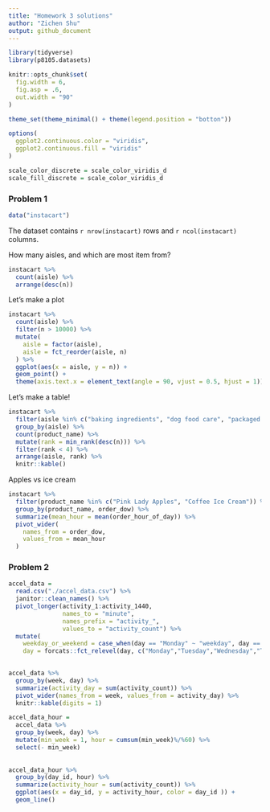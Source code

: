 ```yaml
---
title: "Homework 3 solutions"
author: "Zichen Shu"
output: github_document
---
```


```r
library(tidyverse)
library(p8105.datasets)

knitr::opts_chunk$set(
  fig.width = 6,
  fig.asp = .6,
  out.width = "90"
)

theme_set(theme_minimal() + theme(legend.position = "botton"))

options(
  ggplot2.continuous.color = "viridis",
  ggplot2.continuous.fill = "viridis"
)

scale_color_discrete = scale_color_viridis_d
scale_fill_discrete = scale_color_viridis_d
```

### Problem 1

```r
data("instacart")

```

The dataset contains `r nrow(instacart)` rows and `r ncol(instacart)` columns.

How many aisles, and which are most item from?

```r
instacart %>% 
  count(aisle) %>% 
  arrange(desc(n))
```

Let's make a plot

```r
instacart %>% 
  count(aisle) %>% 
  filter(n > 10000) %>% 
  mutate(
    aisle = factor(aisle),
    aisle = fct_reorder(aisle, n)
  ) %>% 
  ggplot(aes(x = aisle, y = n)) +
  geom_point() +
  theme(axis.text.x = element_text(angle = 90, vjust = 0.5, hjust = 1))
```

Let's make a table!

```r
instacart %>% 
  filter(aisle %in% c("baking ingredients", "dog food care", "packaged vegetables fruits")) %>% 
  group_by(aisle) %>% 
  count(product_name) %>% 
  mutate(rank = min_rank(desc(n))) %>% 
  filter(rank < 4) %>% 
  arrange(aisle, rank) %>% 
  knitr::kable()
```

Apples vs ice cream

```r
instacart %>% 
  filter(product_name %in% c("Pink Lady Apples", "Coffee Ice Cream")) %>% 
  group_by(product_name, order_dow) %>% 
  summarize(mean_hour = mean(order_hour_of_day)) %>% 
  pivot_wider(
    names_from = order_dow,
    values_from = mean_hour
  )
```


### Problem 2

```r
accel_data = 
  read.csv("./accel_data.csv") %>% 
  janitor::clean_names() %>% 
  pivot_longer(activity_1:activity_1440, 
               names_to = "minute", 
               names_prefix = "activity_", 
               values_to = "activity_count") %>%
  mutate(
    weekday_or_weekend = case_when(day == "Monday" ~ "weekday", day == "Tuesday" ~ "weekday", day == "Wednesday" ~ "weekday", day == "Thursday" ~ "weekday", day == "Friday" ~ "weekday", day == "Saturday" ~ "weekend",day == "Sunday" ~ "weekend"),
    day = forcats::fct_relevel(day, c("Monday","Tuesday","Wednesday","Thursday", "Friday", "Saturday","Sunday")))
  
```

```r
accel_data %>% 
  group_by(week, day) %>% 
  summarize(activity_day = sum(activity_count)) %>% 
  pivot_wider(names_from = week, values_from = activity_day) %>% 
  knitr::kable(digits = 1)
```

```r
accel_data_hour = 
  accel_data %>% 
  group_by(week, day) %>% 
  mutate(min_week = 1, hour = cumsum(min_week)%/%60) %>% 
  select(- min_week)
  
  
accel_data_hour %>% 
  group_by(day_id, hour) %>% 
  summarize(activity_hour = sum(activity_count)) %>%
  ggplot(aes(x = day_id, y = activity_hour, color = day_id )) +
  geom_line()

```














